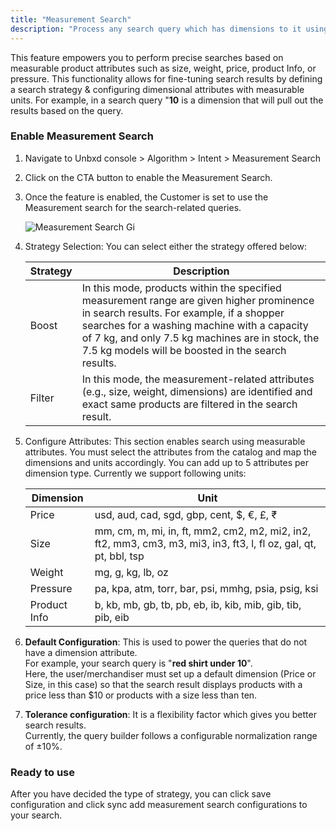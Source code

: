 ```yaml
---
title: "Measurement Search"
description: "Process any search query which has dimensions to it using Unbxd Measurement Search"
---
```


This feature empowers you to perform precise searches based on measurable product attributes such as size, weight, price, product Info, or pressure. This functionality allows for fine-tuning search results by defining a search strategy & configuring dimensional attributes with measurable units. For example, in a search query "**10** is a dimension that will pull out the results based on the query.

### Enable Measurement Search

1. Navigate to Unbxd console \> Algorithm \> Intent \> Measurement Search
2. Click on the CTA button to enable the Measurement Search.
3. Once the feature is enabled, the Customer is set to use the Measurement search for the search-related queries.

   ![Measurement Search Gi](/images/MeasurementSearch.gif)
4. Strategy Selection: You can select either the strategy offered below:

   | Strategy | Description                                                                                                                                                                                                                                                                                    |
   | -------- | ---------------------------------------------------------------------------------------------------------------------------------------------------------------------------------------------------------------------------------------------------------------------------------------------- |
   | Boost    | In this mode, products within the specified measurement range are given higher prominence in search results. For example, if a shopper searches for a washing machine with a capacity of 7 kg, and only 7.5 kg machines are in stock, the 7.5 kg models will be boosted in the search results. |
   | Filter   | In this mode, the measurement-related attributes (e.g., size, weight, dimensions) are identified and exact same products are filtered in the search result.                                                                                                                                    |
5. Configure Attributes: This section enables search using measurable attributes. You must select the attributes from the catalog and map the dimensions and units accordingly. You can add up to 5 attributes per dimension type. Currently we support following units:

   | Dimension    | Unit                                                                                                             |
   | ------------ | ---------------------------------------------------------------------------------------------------------------- |
   | Price        | usd, aud, cad, sgd, gbp, cent, $, €, £, ₹                                                                        |
   | Size         | mm, cm, m, mi, in, ft, mm2, cm2, m2, mi2, in2, ft2, mm3, cm3, m3, mi3, in3, ft3, l, fl oz, gal, qt, pt, bbl, tsp |
   | Weight       | mg, g, kg, lb, oz                                                                                                |
   | Pressure     | pa, kpa, atm, torr, bar, psi, mmhg, psia, psig, ksi                                                              |
   | Product Info | b, kb, mb, gb, tb, pb, eb, ib, kib, mib, gib, tib, pib, eib                                                      |
6. **Default Configuration**: This is used to power the queries that do not have a dimension attribute.\
   For example, your search query is "**red shirt under 10**". \
   Here, the user/merchandiser must set up a default dimension (Price or Size, in this case) so that the search result displays products with a price less than $10 or products with a size less than ten.
7. **Tolerance configuration**: It is a flexibility factor which gives you better search results.\
   Currently, the query builder follows a configurable normalization range of ±10%.

### Ready to use

After you have decided the type of strategy, you can click save configuration and click sync add measurement search configurations to your search.